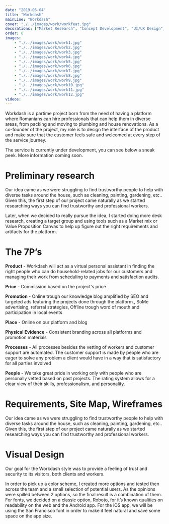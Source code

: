 ```yaml
---
date: "2019-05-04"
title: "Workdash"
mainLine: "Workdash"
cover: "./../images/work/workfeat.jpg"
decorations: ["Market Research", "Concept Development", "UI/UX Design", "Branding"]
order: 6
images: 
    - "./../images/work/work1.jpg"
    - "./../images/work/work2.jpg"
    - "./../images/work/work3.jpg"
    - "./../images/work/work4.jpg"
    - "./../images/work/work5.jpg"
    - "./../images/work/work6.jpg"
    - "./../images/work/work7.jpg"
    - "./../images/work/work8.jpg"
    - "./../images/work/work9.jpg"
    - "./../images/work/work10.jpg"
    - "./../images/work/work11.jpg"
    - "./../images/work/work12.jpg"
videos:
---
```


<ProjectHeroSection>
<div>

Workdash is a partime project born from the need of having a platform where Romanians can hire professionals that can help them in diverse areas, from packing and moving to plumbing and house renovations. As a co-founder of the project, my role is to design the interface of the product and make sure that the customer feels safe and welcomed at every step of the service journey.

The service is currently under development, you can see below a sneak peek. More information coming soon.


</div>
</ProjectHeroSection>
<Image1 height={700} width={700}/>
<ProjectSection>

# Preliminary research

Our idea came as we were struggling to find trustworthy people to help with diverse tasks around the house, such as cleaning, painting, gardening, etc.. Given this, the first step of our project came naturally as we started researching ways you can find trustworthy and professional workers. 

Later, when we decided to really pursue the idea, I started doing more desk research, creating a target group and using tools such as a Market mix or Value Proposition Canvas to help up figure out the right requirements and artifacts for the platform.

</ProjectSection>
<Image2 height={1373} width={736} title="Artwork Views"/>
<Image3 height={1120} width={720} title="Musem View & News View"/>
<Image4 height={1120} width={720} title="Collection of mobile screens"/>
<ProjectSection>

# The 7P’s 

**Product** - Workdash will act as a virtual personal assistant in finding the right people who can do household-related jobs for our customers and managing their work from scheduling to payments and satisfaction audits.

**Price** - Commission based on the project's price

**Promotion** - Online trough our knowledge blog amplified by SEO and targeted ads featuring the projects done through the platform., SoMe advertising, referral strategies, Offline trough word of mouth and participation in local events

</ProjectSection>
<ProjectSection>

**Place** - Online on our platform and blog

**Physical Evidence** - Consistent branding across all platforms and promotion materials

**Processes** - All processes besides the vetting of workers and customer support are automated. The customer support is made by people who are eager to solve any problem a client would have in a way that is satisfactory for all parties involved

**People** - We take great pride in working only with people who are personally vetted based on past projects. The rating system allows for a clear view of their skills, professionalism, and personality.

</ProjectSection>
<ProjectSection>

# Requirements, Site Map, Wireframes

Our idea came as we were struggling to find trustworthy people to help with diverse tasks around the house, such as cleaning, painting, gardening, etc.. Given this, the first step of our project came naturally as we started researching ways you can find trustworthy and professional workers. 

</ProjectSection>
<Image5 height={1120} width={720} title="Vizgu Creator Collection View"/>
<Image6 height={1120} width={720} title="Vizgu Creator Artwork View"/>

<ProjectSection>

# Visual Design

Our goal for the Workdash style was to provide a feeling of trust and security to its visitors, both clients and workers.

In order to pick up a color scheme, I created more options and tested then across the team and a small selection of potential users. As the opinions were spilled between 2 options, so the final result is a combination of them.
For fonts, we decided on a classic option, Roboto, for it’s known qualities on readability on the web and the Android app. For the iOS app, we will be using the San Francisco font in order to make it feel natural and save some space on the app size.

</ProjectSection>
<Image7 height={1120} width={720} title="Small Style Guide"/>
<Image8 height={1120} width={720} title="Workdash App Android"/>
<Image9 height={1120} width={720} title="Workdash App iOS"/>
<Image10 height={1120} width={720} title="Workdash App iOS"/>
<Image11 height={1120} width={720} title="Workdash Landing Page"/>
<Image12 height={1120} width={720} title="Design System Screenshot"/>